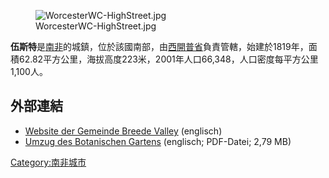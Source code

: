 [[Image:WorcesterWC-HighStreet.jpg|right]]

'''伍斯特'''是[[南非|南非]]的城鎮，位於該國南部，由[[西開普省|西開普省]]負責管轄，始建於1819年，面積62.82平方公里，海拔高度223米，2001年人口66,348，人口密度每平方公里1,100人。

==外部連結==
* [http://www.breedevallei.gov.za/bvmweb/ Website der Gemeinde Breede Valley] {{Wayback|url=http://www.breedevallei.gov.za/bvmweb/ |date=20161003013439 }} (englisch)
* [https://web.archive.org/web/20081120032120/http://www.sanbi.org/karoo/From%20Whitehill%20to%20Worcester.pdf Umzug des Botanischen Gartens] (englisch; PDF-Datei; 2,79 MB)

{{SouthAfrica-geo-stub}}
[[Category:南非城市|Category:南非城市]]